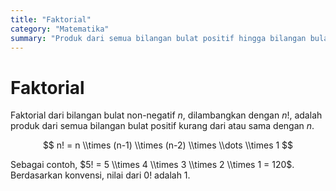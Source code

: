 ```yaml
---
title: "Faktorial"
category: "Matematika"
summary: "Produk dari semua bilangan bulat positif hingga bilangan bulat tertentu."
---
```


# Faktorial

Faktorial dari bilangan bulat non-negatif $n$, dilambangkan dengan $n!$, adalah produk dari semua bilangan bulat positif kurang dari atau sama dengan $n$.

$$ n! = n \\times (n-1) \\times (n-2) \\times \\dots \\times 1 $$

Sebagai contoh, $5! = 5 \\times 4 \\times 3 \\times 2 \\times 1 = 120$. Berdasarkan konvensi, nilai dari $0!$ adalah 1.
